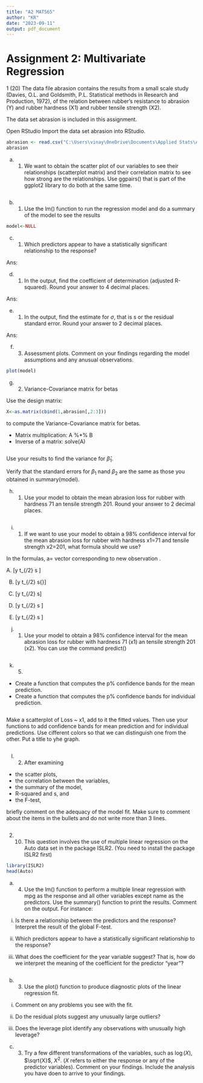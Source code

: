 ---
title: "A2 MAT565"
author: "KR"
date: "2023-09-11"
output: pdf_document
---


# Assignment 2: Multivariate Regression


1 (20) The data file abrasion contains the results from a small scale study (Davies, O.L. and Goldsmith, P.L. Statistical methods in Research and Production, 1972),  of the relation between rubber's resistance to abrasion (Y) and rubber hardness (X1) and rubber tensile strength (X2).

The data set abrasion is included in this assignment.

Open RStudio
Import the data set abrasion into RStudio.
```{r}
abrasion <- read.csv("C:\Users\vinay\OneDrive\Documents\Applied Stats\Assignment 2")
abrasion
```


(a) (1) We want to obtain the scatter plot of our variables to see their relationships (scatterplot matrix) and their correlation matrix to see how strong are the relationships. Use ggpairs() that is part of the ggplot2 library to do both at the same time.

```{r}



```


(b) (1) Use the lm() function to run the regression model and do a summary of the model to see the results

```{r}
model<-NULL
```

(c) (1) Which predictors appear to have a statistically significant
relationship to the response? 

Ans:

(d) (1) In the output, find the coefficient of determination (adjusted R-squared). Round your answer to 4 decimal places. 

Ans:

(e) (1) In the output, find the estimate for $\sigma$, that is s or the residual standard error. Round your answer to 2 decimal places.

Ans:

(f) (3) Assessment plots. Comment on your findings regarding the model assumptions and any anusual observations.
```{r}
plot(model)
```




(g) (2) Variance-Covariance matrix for betas

Use the design matrix:
```{r}
X<-as.matrix(cbind(1,abrasion[,2:3]))
```
to compute the Variance-Covariance matrix for betas.

- Matrix multiplication: A %*% B
- Inverse of a matrix: solve(A)

```{r}

```

Use your results to find the variance for $\hat \beta_1$. 

Verify that the standard errors for $\beta_1$ nand $\beta_2$ are the same as those you obtained in summary(model).







(h) (1) Use your model to obtain the mean abrasion loss for rubber with hardness 71 an tensile strength 201. Round your answer to 2 decimal places.

```{r}

```


(i) (1) If we want to use your model to obtain a 98% confidence interval for the mean abrasion loss for rubber with hardness x1=71 and tensile strength x2=201, what formula should we use?

In the formulas, a= vector corresponding to new observation .

A. \[\hat y \pm t_{\alpha/2} s \sqrt{a (X'X)^{-1}a'}\]


B.	\[\hat y \pm t_{\alpha/2} \frac s{\sqrt{n}}\]

C.	\[\hat y \pm t_{\alpha/2} s\]
	
D.	\[\hat y \pm t_{\alpha/2} s \sqrt{ (X'X)^{-1}(x-x\bar{x})^2}\]

E.  \[\hat y \pm t_{\alpha/2} s \sqrt{1+a (X'X)^{-1}a'}\]


(j) (1) Use your model to obtain a 98% confidence interval for the mean abrasion loss for rubber with hardness 71 (x1) an tensile strength 201 (x2). You can use the command predict()

```{r}

```


(k) (5)
* Create a function that computes the p\% confidence bands for the mean prediction.
* Create a function that computes the p\% confidence bands for individual prediction.

```{r}

```

Make a scatterplot of Loss ~ x1, add to it the fitted values. Then use your functions to add confidence bands for mean prediction and for individual predictions. Use cifferent colors so that we can distinguish one from the other. Put a title to yhe graph.

```{r}

```


(l) (2) After examining 

* the scatter plots,
* the correlation between the variables,
* the summary of the model,
* R-squared and s, and
* the F-test, 

briefly comment on the adequacy of the model fit. Make sure to comment about the items in the bullets and do not write more than 3 lines.






```{r}

```





2. (10) This question involves the use of multiple linear regression on the
Auto data set in the package ISLR2. (You need to install the package ISLR2 first)



```{r}
library(ISLR2)
head(Auto)
```


(a) (4) Use the lm() function to perform a multiple linear regression
with mpg as the response and all other variables except name as
the predictors. Use the summary() function to print the results.
Comment on the output. For instance:

  i. Is there a relationship between the predictors and the response? Interpret the result of the global F-test.
  
  ii. Which predictors appear to have a statistically significant relationship to the response?
  
  iii. What does the coefficient for the year variable suggest? That is, how do we interpret the meaning of the coefficient for the predictor "year"? 


```{r}

```


(b) (3) Use the plot() function to produce diagnostic plots of the linear
regression fit. 

  i. Comment on any problems you see with the fit.

  ii. Do the residual plots suggest any unusually large outliers? 
  
  iii. Does the leverage plot identify any observations with unusually high
leverage?


(c) (3) Try a few different transformations of the variables, such as
$\log(X)$, $\sqrt{X}$, $X^2$. ($X$ refers to either the response or any of the predictor variables). 
Comment on your findings. Include the analysis you have doen to arrive to your findings.


